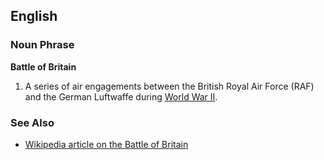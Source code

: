 ==English==

===Noun Phrase===
'''Battle of Britain'''

# A series of air engagements between the British Royal Air Force (RAF) and the German Luftwaffe during [[World War II]].

===See Also===
*[[w:Battle of Britain|Wikipedia article on the Battle of Britain]]
